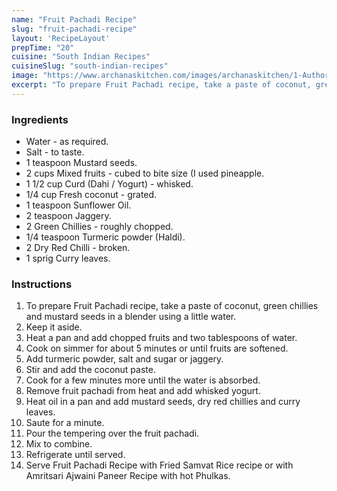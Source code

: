 ---
name: "Fruit Pachadi Recipe"
slug: "fruit-pachadi-recipe"
layout: 'RecipeLayout'
prepTime: "20"
cuisine: "South Indian Recipes"
cuisineSlug: "south-indian-recipes"
image: "https://www.archanaskitchen.com/images/archanaskitchen/1-Author/sapanabehl/Fruit_Pachadi_edited.jpg"
excerpt: "To prepare Fruit Pachadi recipe, take a paste of coconut, green chillies and mustard seeds in a blender using a little water"
---

### Ingredients

- Water - as required.
- Salt - to taste.
- 1 teaspoon Mustard seeds.
- 2 cups Mixed fruits - cubed to bite size (I used pineapple.
- 1 1/2 cup Curd (Dahi / Yogurt) - whisked.
- 1/4 cup Fresh coconut - grated.
- 1 teaspoon Sunflower Oil.
- 2 teaspoon Jaggery.
- 2 Green Chillies - roughly chopped.
- 1/4 teaspoon Turmeric powder (Haldi).
- 2 Dry Red Chilli - broken.
- 1 sprig Curry leaves.

### Instructions

1. To prepare Fruit Pachadi recipe, take a paste of coconut, green chillies and mustard seeds in a blender using a little water.
1. Keep it aside.
1. Heat a pan and add chopped fruits and two tablespoons of water.
1. Cook on simmer for about 5 minutes or until fruits are softened.
1. Add turmeric powder, salt and sugar or jaggery.
1. Stir and add the coconut paste.
1. Cook for a few minutes more until the water is absorbed.
1. Remove fruit pachadi from heat and add whisked yogurt.
1. Heat oil in a pan and add mustard seeds, dry red chillies and curry leaves.
1. Saute for a minute.
1. Pour the tempering over the fruit pachadi.
1. Mix to combine.
1. Refrigerate until served.
1. Serve Fruit Pachadi Recipe with Fried Samvat Rice recipe or with Amritsari Ajwaini Paneer Recipe with hot Phulkas.
